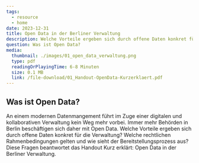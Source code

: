 ```yaml
---
tags:
  - resource
  - home
date: 2023-12-31
title: Open Data in der Berliner Verwaltung
description: Welche Vorteile ergeben sich durch offene Daten konkret für die Verwaltung? Welche rechtlichen Rahmenbedingungen gelten und wie sieht der Bereitstellungsprozess aus?
question: Was ist Open Data?
media:
  thumbnail: ./images/01_open_data_verwaltung.png
  type: pdf
  readingOrPlayingTime: 6-8 Minuten
  size: 0.1 MB
  link: /file-download/01_Handout-OpenData-Kurzerklaert.pdf
---
```


## Was ist Open Data?

An einem modernen Datenmangement führt im Zuge einer digitalen und kollaborativen Verwaltung kein Weg mehr vorbei. Immer mehr Behörden in Berlin beschäftigen sich daher mit Open Data. Welche Vorteile ergeben sich durch offene Daten konkret für die Verwaltung? Welche rechtlichen Rahmenbedingungen gelten und wie sieht der Bereitstellungsprozess aus? Diese Fragen beantwortet das Handout Kurz erklärt: Open Data in der Berliner Verwaltung.

<PdfEmbed
  filePath="/file-download/01_Handout-OpenData-Kurzerklaert.pdf"
  downloadLinkText="Download Handout"
  mediaMetadata={frontmatter.media}
/>